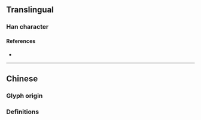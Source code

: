 {{also|滅}}
{{character info}}
==Translingual==

===Han character===
{{Han char|rn=86|rad=火|as=01|sn=5|four=|canj=MF,XMF|ids=⿱一火}}

====References====
* {{Han ref|kx=0665.031|hdz=32188.010|uh=706D|ud=28781}}

----

==Chinese==

===Glyph origin===
{{Han simp|滅|f=氵|t=&nbsp;|f2=戊|t2=&nbsp;}}

===Definitions===
{{zh-see|滅}}